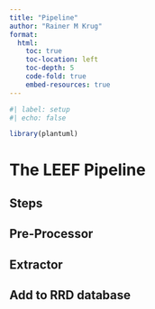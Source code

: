 ```yaml
---
title: "Pipeline"
author: "Rainer M Krug"
format: 
  html:
    toc: true
    toc-location: left
    toc-depth: 5
    code-fold: true
    embed-resources: true
---
```


```r
#| label: setup
#| echo: false

library(plantuml)
```

# The LEEF Pipeline

## Steps

## Pre-Processor
## Extractor
## Add to RRD database





